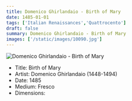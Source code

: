 ```yaml
---
title: Domenico Ghirlandaio - Birth of Mary
date: 1485-01-01
tags: ['Italian Renaissances','Quattrocento']
draft: false
summary: Domenico Ghirlandaio - Birth of Mary
images: ['/static/images/10090.jpg']
---
```


![Domenico Ghirlandaio - Birth of Mary](/static/images/10090.jpg)

* Title: Birth of Mary
* Artist: Domenico Ghirlandaio (1448-1494)
* Date: 1485
* Medium: Fresco
* Dimensions: 


